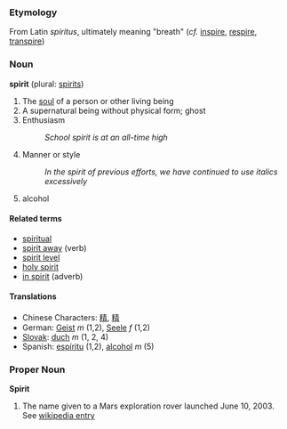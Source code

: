 ===Etymology===
From Latin ''spiritus'', ultimately meaning "breath" (''cf.'' [[inspire]], [[respire]], [[transpire]])

===Noun===
'''spirit''' (plural: [[spirits]])

# The [[soul]] of a person or other living being
# A supernatural being without physical form; ghost
# Enthusiasm
#: ''School spirit is at an all-time high''
# Manner or style
#: ''In the spirit of previous efforts, we have continued to use italics excessively''
# alcohol

====Related terms====
*[[spiritual]]
*[[spirit away]] (verb)
*[[spirit level]]
*[[holy spirit]]
*[[in spirit]] (adverb)

====Translations====
*Chinese Characters: [[精]], [[精]]
*German: [[Geist]] ''m'' (1,2), [[Seele]] ''f'' (1,2)
*[[Slovak]]: [[duch]] ''m'' (1, 2, 4)
*Spanish: [[espíritu]] (1,2), [[alcohol]] ''m'' (5)

===Proper Noun===
'''Spirit'''

#The name given to a Mars exploration rover launched June 10, 2003.  See [[w:MER-A|wikipedia entry]]